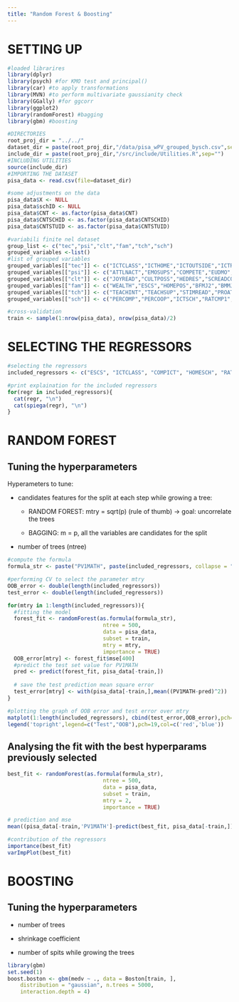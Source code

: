 ```yaml
---
title: "Random Forest & Boosting"
---
```


# SETTING UP

```r
#loaded librarires
library(dplyr)
library(psych) #for KMO test and principal()
library(car) #to apply transformations
library(MVN) #to perform multivariate gaussianity check
library(GGally) #for ggcorr
library(ggplot2)
library(randomForest) #bagging
library(gbm) #boosting
```

```r
#DIRECTORIES
root_proj_dir = "../../"
dataset_dir = paste(root_proj_dir,"/data/pisa_wPV_grouped_bysch.csv",sep="")
include_dir = paste(root_proj_dir,"/src/include/Utilities.R",sep="")
#INCLUDING UTILITIES
source(include_dir)
#IMPORTING THE DATASET
pisa_data <- read.csv(file=dataset_dir)
```

```r
#some adjustments on the data
pisa_data$X <- NULL
pisa_data$schID <- NULL
pisa_data$CNT <- as.factor(pisa_data$CNT)
pisa_data$CNTSCHID <- as.factor(pisa_data$CNTSCHID)
pisa_data$CNTSTUID <- as.factor(pisa_data$CNTSTUID)
```

```r
#variabili finite nel dataset
group_list <- c("tec","psi","clt","fam","tch","sch")
grouped_variables <-list()
#list of grouped variables
grouped_variables[["tec"]] <- c("ICTCLASS","ICTHOME","ICTOUTSIDE","ICTRES","AUTICT","COMPICT","INTICT","ENTUSE","HOMESCH","USESCH", "ICTSCH","RATCMP1")
grouped_variables[["psi"]] <- c("ATTLNACT","EMOSUPS","COMPETE","EUDMO","GFOFAIL","SWBP","RESILIENCE","BELONG","BEINGBULLIED","PERFEED")
grouped_variables[["clt"]] <- c("JOYREAD","CULTPOSS","HEDRES","SCREADCOMP","LMINS","MMINS","STUBEHA")
grouped_variables[["fam"]] <- c("WEALTH","ESCS","HOMEPOS","BFMJ2","BMMJ1","HISCED","HISEI","CULTPOSS","HEDRES","ICTHOME")
grouped_variables[["tch"]] <- c("TEACHINT","TEACHSUP","STIMREAD","PROAT5AB","PROAT5AM","PROAT6","TEACHBEHA")
grouped_variables[["sch"]] <- c("PERCOMP","PERCOOP","ICTSCH","RATCMP1","STRATIO","SCHSIZE","CLSIZE","CREACTIV","EDUSHORT","STAFFSHORT")
```

```r
#cross-validation
train <- sample(1:nrow(pisa_data), nrow(pisa_data)/2)
```

# SELECTING THE REGRESSORS

```r
#selecting the regressors
included_regressors <- c("ESCS", "ICTCLASS", "COMPICT", "HOMESCH", "RATCMP1", "ICTRES", "ICTHOME", "INTICT", "MMINS")

#print explaination for the included regressors
for(regr in included_regressors){
  cat(regr, "\n") 
  cat(spiega(regr), "\n")
}
```

# RANDOM FOREST

## Tuning the hyperparameters

Hyperameters to tune:

-   candidates features for the split at each step while growing a tree:

    -   RANDOM FOREST: mtry = sqrt(p) (rule of thumb) -\> goal: uncorrelate the trees

    -   BAGGING: m = p, all the variables are candidates for the split

-   number of trees (ntree)

```r
#compute the formula
formula_str <- paste("PV1MATH", paste(included_regressors, collapse = "+"), sep ="~")

#performing CV to select the parameter mtry
OOB_error <- double(length(included_regressors))
test_error <- double(length(included_regressors))

for(mtry in 1:length(included_regressors)){
  #fitting the model
  forest_fit <- randomForest(as.formula(formula_str), 
                              ntree = 500,
                              data = pisa_data, 
                              subset = train,
                              mtry = mtry,
                              importance = TRUE)
  OOB_error[mtry] <- forest_fit$mse[400]
  #predict the test set value for PV1MATH
  pred <- predict(forest_fit, pisa_data[-train,])
  
  # save the test prediction mean square error
  test_error[mtry] <- with(pisa_data[-train,],mean((PV1MATH-pred)^2))
}

#plotting the graph of OOB error and test error over mtry
matplot(1:length(included_regressors), cbind(test_error,OOB_error),pch=19,col=c('red','blue'),type='b',ylab="Mean Squared Error")
legend('topright',legend=c("Test","OOB"),pch=19,col=c('red','blue'))

```

## Analysing the fit with the best hyperparams previously selected

```r
best_fit <- randomForest(as.formula(formula_str), 
                              ntree = 500,
                              data = pisa_data, 
                              subset = train,
                              mtry = 2,
                              importance = TRUE)

# prediction and mse
mean((pisa_data[-train,'PV1MATH']-predict(best_fit, pisa_data[-train,]))^2)

#contribution of the regressors
importance(best_fit)
varImpPlot(best_fit)
```

# BOOSTING

## Tuning the hyperparameters

-   number of trees

-   shrinkage coefficient

-   number of spits while growing the trees

```r
library(gbm)
set.seed(1)
boost.boston <- gbm(medv ~ ., data = Boston[train, ],
    distribution = "gaussian", n.trees = 5000,
    interaction.depth = 4)
```
